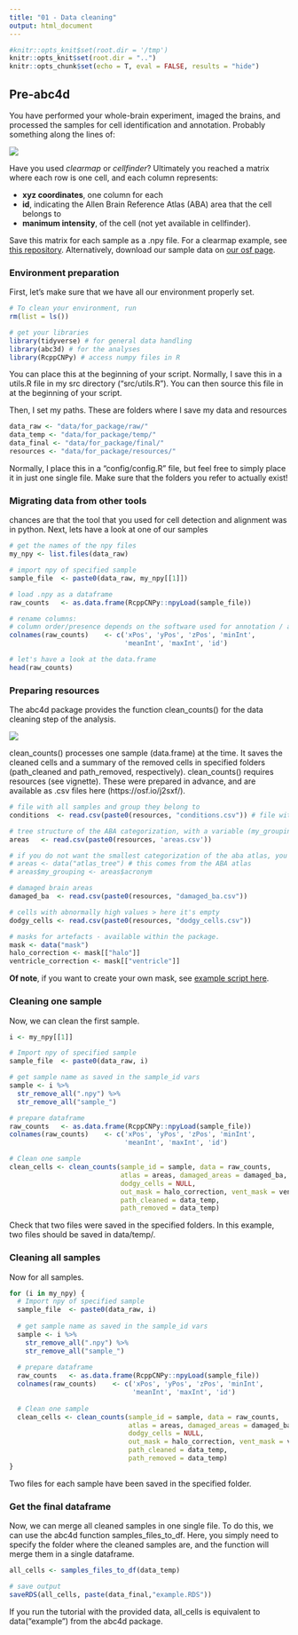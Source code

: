 ```yaml
---
title: "01 - Data cleaning"
output: html_document
---
```

```r
#knitr::opts_knit$set(root.dir = '/tmp')
knitr::opts_knit$set(root.dir = "..")
knitr::opts_chunk$set(echo = T, eval = FALSE, results = "hide")
```

## Pre-abc4d
You have performed your whole-brain experiment, imaged the brains, and processed the samples for cell identification and annotation. Probably something along the lines of: 

![](img/preabc4d.svg)

Have you used *clearmap* or *cellfinder*? Ultimately you reached a matrix where each row is one cell, and each column represents: 

- **xyz coordinates**, one column for each
- **id**, indicating the Allen Brain Reference Atlas (ABA) area that the cell belongs to
- **manimum intensity**, of the cell (not yet available in cellfinder).


Save this matrix for each sample as a .npy file. For a clearmap example, see [this repository](https://github.com/heike-s/clearmap_processing). Alternatively, download our sample data on [our osf page](https://osf.io/j2sxf/).


### Environment preparation
First, let's make sure that we have all our environment properly set. 

```r
# To clean your environment, run
rm(list = ls())

# get your libraries
library(tidyverse) # for general data handling
library(abc3d) # for the analyses
library(RcppCNPy) # access numpy files in R

```

You can place this at the beginning of your script. Normally, I save this in a utils.R file in my src directory ("src/utils.R"). You can then source this file in at the beginning of your script. 

Then, I set my paths. These are folders where I save my data and resources

```r
data_raw <- "data/for_package/raw/"
data_temp <- "data/for_package/temp/"
data_final <- "data/for_package/final/"
resources <- "data/for_package/resources/"
```

Normally, I place this in a "config/config.R" file, but feel free to simply place it in just one single file. Make sure that the folders you refer to actually exist!

### Migrating data from other tools
chances are that the tool that you used for cell detection and alignment was in python. 
Next, lets have a look at one of our samples

```r
# get the names of the npy files
my_npy <- list.files(data_raw)

# import npy of specified sample
sample_file  <- paste0(data_raw, my_npy[[1]])

# load .npy as a dataframe
raw_counts   <- as.data.frame(RcppCNPy::npyLoad(sample_file))

# rename columns: 
# column order/presence depends on the software used for annotation / alignment
colnames(raw_counts)    <- c('xPos', 'yPos', 'zPos', 'minInt',
                             'meanInt', 'maxInt', 'id')

# let's have a look at the data.frame
head(raw_counts)
```

  
### Preparing resources
The abc4d package provides the function clean_counts() for the data cleaning step of the analysis.

![](img/data_cleaning.svg)

clean_counts() processes one sample (data.frame) at the time. It saves the cleaned cells and a summary of the removed cells in specified folders (path_cleaned and path_removed, respectively). 
clean_counts() requires resources (see vignette). These were prepared in advance, and are available as .csv files here (https://osf.io/j2sxf/).

```r
# file with all samples and group they belong to
conditions  <- read.csv(paste0(resources, "conditions.csv")) # file with all samples

# tree structure of the ABA categorization, with a variable (my_grouping) with the wanted spatial resolution - see vignette
areas   <- read.csv(paste0(resources, 'areas.csv'))

# if you do not want the smallest categorization of the aba atlas, you can simply:
# areas <- data("atlas_tree") # this comes from the ABA atlas
# areas$my_grouping <- areas$acronym

# damaged brain areas
damaged_ba  <- read.csv(paste0(resources, "damaged_ba.csv")) 

# cells with abnormally high values > here it's empty
dodgy_cells <- read.csv(paste0(resources, "dodgy_cells.csv"))

# masks for artefacts - available within the package. 
mask <- data("mask")
halo_correction <- mask[["halo"]]
ventricle_correction <- mask[["ventricle"]]

```

**Of note**, if you want to create your own mask, see [example script here](https://github.com/valeriabonapersona/footshock_brain/tree/main/py).


### Cleaning one sample
Now, we can clean the first sample.

```r
i <- my_npy[[1]]

# Import npy of specified sample
sample_file  <- paste0(data_raw, i)

# get sample name as saved in the sample_id vars
sample <- i %>% 
  str_remove_all(".npy") %>% 
  str_remove_all("sample_")

# prepare dataframe
raw_counts   <- as.data.frame(RcppCNPy::npyLoad(sample_file))
colnames(raw_counts)    <- c('xPos', 'yPos', 'zPos', 'minInt',
                             'meanInt', 'maxInt', 'id')

# Clean one sample
clean_cells <- clean_counts(sample_id = sample, data = raw_counts,
                            atlas = areas, damaged_areas = damaged_ba,
                            dodgy_cells = NULL,
                            out_mask = halo_correction, vent_mask = ventricle_correction,
                            path_cleaned = data_temp, 
                            path_removed = data_temp)
```

Check that two files were saved in the specified folders. In this example, two files should be saved in data/temp/.

### Cleaning all samples
Now for all samples.
```r

for (i in my_npy) {
  # Import npy of specified sample
  sample_file  <- paste0(data_raw, i)
  
  # get sample name as saved in the sample_id vars
  sample <- i %>% 
    str_remove_all(".npy") %>% 
    str_remove_all("sample_")
  
  # prepare dataframe
  raw_counts   <- as.data.frame(RcppCNPy::npyLoad(sample_file))
  colnames(raw_counts)    <- c('xPos', 'yPos', 'zPos', 'minInt',
                               'meanInt', 'maxInt', 'id')
  
  # Clean one sample
  clean_cells <- clean_counts(sample_id = sample, data = raw_counts,
                              atlas = areas, damaged_areas = damaged_ba,
                              dodgy_cells = NULL,
                              out_mask = halo_correction, vent_mask = ventricle_correction,
                              path_cleaned = data_temp, 
                              path_removed = data_temp)
}

```

Two files for each sample have been saved in the specified folder. 

### Get the final dataframe
Now, we can merge all cleaned samples in one single file. To do this, we can use the abc4d function samples_files_to_df. Here, you simply need to specify the folder where the cleaned samples are, and the function will merge them in a single dataframe.

```r
all_cells <- samples_files_to_df(data_temp)

# save output
saveRDS(all_cells, paste(data_final,"example.RDS"))
```

If you run the tutorial with the provided data, all_cells is equivalent to data("example") from the abc4d package.

